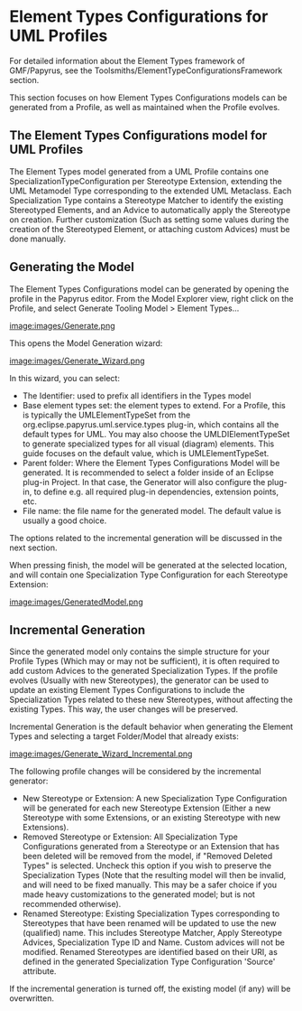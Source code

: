 = Element Types Configurations for UML Profiles =

For detailed information about the Element Types framework of GMF/Papyrus, see the Toolsmiths/ElementTypeConfigurationsFramework section.

This section focuses on how Element Types Configurations models can be generated from a Profile, as well as maintained when the Profile evolves.

== The Element Types Configurations model for UML Profiles ==

The Element Types model generated from a UML Profile contains one SpecializationTypeConfiguration per Stereotype Extension, extending the UML Metamodel Type corresponding to the extended UML Metaclass. Each Specialization Type contains a Stereotype Matcher to identify the existing Stereotyped Elements, and an Advice to automatically apply the Stereotype on creation. Further customization (Such as setting some values during the creation of the Stereotyped Element, or attaching custom Advices) must be done manually.

== Generating the Model ==

The Element Types Configurations model can be generated by opening the profile in the Papyrus editor. From the Model Explorer view, right click on the Profile, and select Generate Tooling Model > Element Types...

[[image:images/Generate.png]]

This opens the Model Generation wizard:

[[image:images/Generate_Wizard.png]]

In this wizard, you can select:

* The Identifier: used to prefix all identifiers in the Types model
* Base element types set: the element types to extend. For a Profile, this is typically the UMLElementTypeSet from the org.eclipse.papyrus.uml.service.types plug-in, which contains all the default types for UML. You may also choose the UMLDIElementTypeSet to generate specialized types for all visual (diagram) elements. This guide focuses on the default value, which is UMLElementTypeSet.
* Parent folder: Where the Element Types Configurations Model will be generated. It is recommended to select a folder inside of an Eclipse plug-in Project. In that case, the Generator will also configure the plug-in, to define e.g. all required plug-in dependencies, extension points, etc.
* File name: the file name for the generated model. The default value is usually a good choice.

The options related to the incremental generation will be discussed in the next section.

When pressing finish, the model will be generated at the selected location, and will contain one Specialization Type Configuration for each Stereotype Extension:

[[image:images/GeneratedModel.png]]

== Incremental Generation ==

Since the generated model only contains the simple structure for your Profile Types (Which may or may not be sufficient), it is often required to add custom Advices to the generated Specialization Types. If the profile evolves (Usually with new Stereotypes), the generator can be used to update an existing Element Types Configurations to include the Specialization Types related to these new Stereotypes, without affecting the existing Types. This way, the user changes will be preserved.

Incremental Generation is the default behavior when generating the Element Types and selecting a target Folder/Model that already exists:

[[image:images/Generate_Wizard_Incremental.png]]

The following profile changes will be considered by the incremental generator:

* New Stereotype or Extension: A new Specialization Type Configuration will be generated for each new Stereotype Extension (Either a new Stereotype with some Extensions, or an existing Stereotype with new Extensions).
* Removed Stereotype or Extension: All Specialization Type Configurations generated from a Stereotype or an Extension that has been deleted will be removed from the model, if "Removed Deleted Types" is selected. Uncheck this option if you wish to preserve the Specialization Types (Note that the resulting model will then be invalid, and will need to be fixed manually. This may be a safer choice if you made heavy customizations to the generated model; but is not recommended otherwise).
* Renamed Stereotype: Existing Specialization Types corresponding to Stereotypes that have been renamed will be updated to use the new (qualified) name. This includes Stereotype Matcher, Apply Stereotype Advices, Specialization Type ID and Name. Custom advices will not be modified. Renamed Stereotypes are identified based on their URI, as defined in the generated Specialization Type Configuration 'Source' attribute.

If the incremental generation is turned off, the existing model (if any) will be overwritten.
